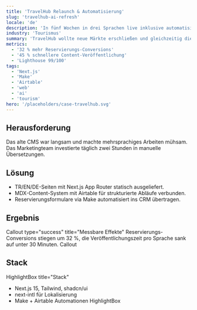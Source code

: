 ```yaml
---
title: 'TravelHub Relaunch & Automatisierung'
slug: 'travelhub-ai-refresh'
locale: 'de'
description: 'In fünf Wochen in drei Sprachen live inklusive automatisierter Content-Workflows.'
industry: 'Tourismus'
summary: 'TravelHub wollte neue Märkte erschließen und gleichzeitig die Content-Operations automatisieren.'
metrics:
  - '32 % mehr Reservierungs-Conversions'
  - '45 % schnellere Content-Veröffentlichung'
  - 'Lighthouse 99/100'
tags:
  - 'Next.js'
  - 'Make'
  - 'Airtable'
  - 'web'
  - 'ai'
  - 'tourism'
hero: '/placeholders/case-travelhub.svg'
---
```


## Herausforderung

Das alte CMS war langsam und machte mehrsprachiges Arbeiten mühsam. Das Marketingteam investierte täglich zwei Stunden in manuelle Übersetzungen.

## Lösung

- TR/EN/DE-Seiten mit Next.js App Router statisch ausgeliefert.
- MDX-Content-System mit Airtable für strukturierte Abläufe verbunden.
- Reservierungsformulare via Make automatisiert ins CRM übertragen.

## Ergebnis

Callout type="success" title="Messbare Effekte"
Reservierungs-Conversions stiegen um 32 %, die Veröffentlichungszeit pro Sprache sank auf unter 30 Minuten.
Callout

## Stack

HighlightBox title="Stack"

- Next.js 15, Tailwind, shadcn/ui
- next-intl für Lokalisierung
- Make + Airtable Automationen
  HighlightBox

